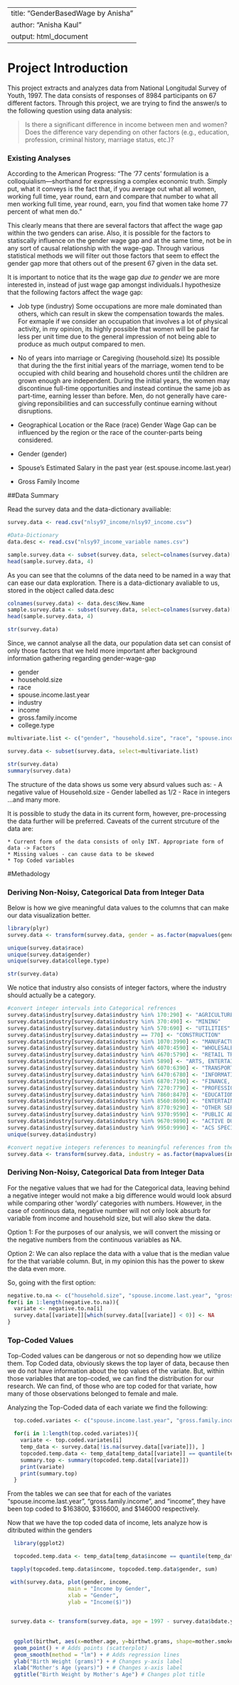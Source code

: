 
---
title: "GenderBasedWage by Anisha"
author: "Anisha Kaul"
output: html_document
---


# Project Introduction
This project extracts and analyzes data from National Longitudal Survey of Youth, 1997. The data consists of responses of 8984 participants on 67 different factors. 
Through this project, we are trying to find the answer/s to the following question using data analysis:

> Is there a significant difference in income between men and women?  Does the difference vary depending on other factors (e.g., education, profession, criminal history, marriage status, etc.)?  

### Existing Analyses

According to the American Progress: "The '77 cents' formulation is a colloquialism—shorthand for expressing a complex economic truth. Simply put, what it conveys is the fact that, if you average out what all women, working full time, year round, earn and compare that number to what all men working full time, year round, earn, you find that women take home 77 percent of what men do."

This clearly means that there are several factors that affect the wage gap within the two genders can arise. Also, it is possible for the factors to statiscally influence on the gender wage gap and at the same time, not be in any sort of causal relationship with the wage-gap. Through various statistical methods we will filter out those factors that seem to effect the gender gap more that others out of the present 67 given in the data set. 

It is important to notice that its the wage gap *due to gender* we are more interested in, instead of just wage gap amongst individuals.I hypothesize that the following factors affect the wage gap:

- Job type (industry)
  Some occupations are more male dominated than others, which can result in skew the compensation towards the males. For exmaple if we consider an occupation that involves a lot of physical activity, in my opinion, its highly possible that women will be paid far less per unit time due to the general impression of not being able to produce as much output compared to men. 

- No of years into marriage or Caregiving (household.size)
Its possible that during the the first initial years of the marriage, women tend to be occupied with child bearing and household chores until the children are grown enough are independent. During the initial years, the women may discontinue full-time opportunities and instead continue the same job as part-time, earning lesser than before. Men, do not generally have care-giving reponsibilities and can successfully continue earning without disruptions.

- Geographical Location or the Race (race)
  Gender Wage Gap can be influenced by the region or the race of the counter-parts being considered. 

- Gender (gender)
- Spouse's Estimated Salary in the past year (est.spouse.income.last.year)
- Gross Family Income

##Data Summary

Read the survey data and the data-dictionary availiable:
```r
survey.data <- read.csv("nlsy97_income/nlsy97_income.csv")

#Data-Dictionary
data.desc <- read.csv("nlsy97_income_variable names.csv")

sample.survey.data <- subset(survey.data, select=colnames(survey.data)[1:3])
head(sample.survey.data, 4)
```

As you can see that the columns of the data need to be named in a way that can ease our data exploration. There is a data-dictionary avaliable to us, stored in the object called data.desc

```r
colnames(survey.data) <- data.desc$New.Name
sample.survey.data <- subset(survey.data, select=colnames(survey.data)[1:3])
head(sample.survey.data, 4)

str(survey.data)
```

Since, we cannot analyse all the data, our population data set can consist of only those factors that we held more important after background information gathering regarding gender-wage-gap

- gender
- household.size
- race
- spouse.income.last.year
- industry
- income
- gross.family.income
- college.type

```r
multivariate.list <- c("gender", "household.size", "race", "spouse.income.last.year", "industry", "income", "gross.family.income", "college.type", "bdate.year")

survey.data <- subset(survey.data, select=multivariate.list)

str(survey.data)
summary(survey.data)
```
The structure of the data shows us some very absurd values such as:
  - A negative value of Household.size
  - Gender labelled as 1/2
  - Race in integers
  ...and many more.
  
It is possible to study the data in its current form, however, pre-processing the data further will be preferred. Caveats of the current strcuture of the data are: 

    * Current form of the data consists of only INT. Appropriate form of data -> Factors
    * Missing values - can cause data to be skewed
    * Top Coded variables
    
#Methadology

### Deriving Non-Noisy, Categorical Data from Integer Data

Below is how we give meaningful data values to the columns that can make our data visualization better.

```r
library(plyr)
survey.data <- transform(survey.data, gender = as.factor(mapvalues(gender, c(1,2,0), c("Male","Female", "No Information"))), race = as.factor(mapvalues(race, c(1,2,3,4), c("Black", "Hispanic","Mixed Race (Non-Hispanic)", "Non-Black /Non-Hispanic"))), college.type = as.factor(mapvalues(college.type,c(1,2,3, -3, -4, -5), c("Public", "Private/Non-Profit", "Private/Profit", "Invalid Skip", "Valid Skip", "Non-Interview"))))

unique(survey.data$race)
unique(survey.data$gender)
unique(survey.data$college.type)

str(survey.data)
```

We notice that industry also consists of integer factors, where the industry should actually be a category.

```r
#convert integer intervals into Categorical refrences
survey.data$industry[survey.data$industry %in% 170:290] <- "AGRICULTURE, FORESTRY AND FISHERIES"
survey.data$industry[survey.data$industry %in% 370:490] <- "MINING"
survey.data$industry[survey.data$industry %in% 570:690] <- "UTILITIES"
survey.data$industry[survey.data$industry == 770] <- "CONSTRUCTION"
survey.data$industry[survey.data$industry %in% 1070:3990] <- "MANUFACTURING"
survey.data$industry[survey.data$industry %in% 4070:4590] <- "WHOLESALE TRADE"
survey.data$industry[survey.data$industry %in% 4670:5790] <- "RETAIL TRADE"
survey.data$industry[survey.data$industry %in% 5890] <- "ARTS, ENTERTAINMENT AND RECREATIONAL SERVICES"
survey.data$industry[survey.data$industry %in% 6070:6390] <- "TRANSPORTATION AND WAREHOUSING"
survey.data$industry[survey.data$industry %in% 6470:6780] <- "INFORMATION AND COMMUNICATION"
survey.data$industry[survey.data$industry %in% 6870:7190] <- "FINANCE, INSURANCE, AND REAL ESTATE"
survey.data$industry[survey.data$industry %in% 7270:7790] <- "PROFESSIONAL AND RELATED SERVICES"
survey.data$industry[survey.data$industry %in% 7860:8470] <- "EDUCATIONAL, HEALTH, AND SOCIAL SERVICES"
survey.data$industry[survey.data$industry %in% 8560:8690] <- "ENTERTAINMENT, ACCOMODATIONS, AND FOOD SERVICES"
survey.data$industry[survey.data$industry %in% 8770:9290] <- "OTHER SERVICES"
survey.data$industry[survey.data$industry %in% 9370:9590] <- "PUBLIC ADMINISTRATION"
survey.data$industry[survey.data$industry %in% 9670:9890] <- "ACTIVE DUTY MILITARY"
survey.data$industry[survey.data$industry %in% 9950:9990] <- "ACS SPECIAL CODES"
unique(survey.data$industry)

#convert negative integers references to meaningful references from the data-dictionary
survey.data <- transform(survey.data, industry = as.factor(mapvalues(industry, c("-3","-4","-5"), c("INVALID SKIP","VALID SKIP", "NON-INTERVIEW"))))
```

### Deriving Non-Noisy, Categorical Data from Integer Data

For the negative values that we had for the Categorical data, leaving behind a negative integer would not make a big difference would would look absurd while comparing other 'wordly' categories with numbers. However, in the case of continous data, negative number will not only look absurb for variable from income and household size, but will also skew the data. 

Option 1: For the purposes of our analysis, we will convert the missing or the negative numbers from the continuous variables as NA.

Option 2: We can also replace the data with a value that is the median value for the that variable column. But, in my opinion this has the power to skew the data even more.

So, going with the first option:

```r
negative.to.na <- c("household.size", "spouse.income.last.year", "gross.family.income", "income")
for(i in 1:length(negative.to.na)){
  variate <- negative.to.na[i]
  survey.data[[variate]][which(survey.data[[variate]] < 0)] <- NA
}
```

### Top-Coded Values

Top-Coded values can be dangerous or not so depending how we utilize them. Top Coded data, obviously skews the top layer of data, because then we do not have information about the top values of the variate. But, within those variables that are top-coded, we can find the distribution for our research. We can find, of those who are top coded for that variate, how many of those observations belonged to female and male.

Analyzing the Top-Coded data of each variate we find the following:

```r
  top.coded.variates <- c("spouse.income.last.year", "gross.family.income", "income")

  for(i in 1:length(top.coded.variates)){
    variate <- top.coded.variates[i]
    temp_data <- survey.data[!is.na(survey.data[[variate]]), ]
    topcoded.temp.data <- temp_data[temp_data[[variate]] == quantile(temp_data[[variate]], probs = c(0.98), na.rm = TRUE),]
    summary.top <- summary(topcoded.temp.data[[variate]])
    print(variate)
    print(summary.top)
  }
```

From the tables we can see that for each of the variates "spouse.income.last.year", "gross.family.income", and "income", they have been top coded to $163800, $316600, and $146000 respectively. 

Now that we have the top coded data of income, lets analyze how is ditributed within the genders

```r
  library(ggplot2)

  topcoded.temp.data <- temp_data[temp_data$income == quantile(temp_data$income, probs = c(0.98), na.rm = TRUE),]

 tapply(topcoded.temp.data$income, topcoded.temp.data$gender, sum)

 with(survey.data, plot(gender, income, 
                   main = "Income by Gender", 
                   xlab = "Gender", 
                   ylab = "Income($)"))
 
```





```r
 survey.data <- transform(survey.data, age = 1997 - survey.data$bdate.year)
 
 
  ggplot(birthwt, aes(x=mother.age, y=birthwt.grams, shape=mother.smokes, color=mother.smokes)) + 
  geom_point() + # Adds points (scatterplot)
  geom_smooth(method = "lm") + # Adds regression lines
  ylab("Birth Weight (grams)") + # Changes y-axis label
  xlab("Mother's Age (years)") + # Changes x-axis label
  ggtitle("Birth Weight by Mother's Age") # Changes plot title
 
 
 
 
 
 
 
 
 
```


